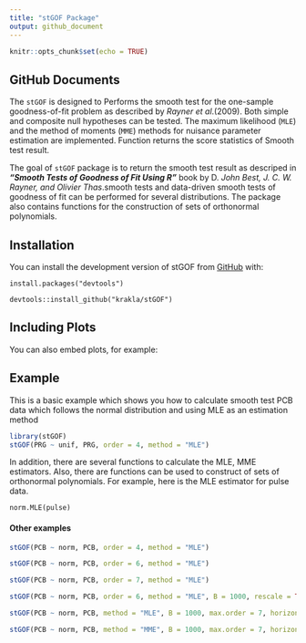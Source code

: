 ```yaml
---
title: "stGOF Package"
output: github_document
---
```


```r
knitr::opts_chunk$set(echo = TRUE)
```

## GitHub Documents

The `stGOF` is designed to Performs the smooth test for the one-sample goodness-of-fit problem as described by *Rayner et al*.(2009). Both simple and composite null hypotheses can be tested. The maximum likelihood (`MLE`) and the method of moments (`MME`) methods for nuisance parameter estimation are implemented. Function returns the score statistics of Smooth test result.

The goal of `stGOF` package is to return the smooth test result as descriped in ***"Smooth Tests of Goodness of Fit Using R"*** book by D. *John Best, J. C. W. Rayner, and Olivier Thas*.smooth tests and data-driven smooth tests of goodness of fit can be performed for several distributions. The package also contains functions for the construction of sets of orthonormal polynomials.

## Installation

You can install the development version of stGOF from [GitHub](https://github.com/krakla/stGOF) with:

`install.packages("devtools")`

`devtools::install_github("krakla/stGOF")`

## Including Plots

You can also embed plots, for example:

## Example

This is a basic example which shows you how to calculate smooth test PCB data which follows the normal distribution and using MLE as an estimation method

```r
library(stGOF)
stGOF(PRG ~ unif, PRG, order = 4, method = "MLE")
```

In addition, there are several functions to calculate the MLE, MME estimators. Also, there are functions can be used to construct of sets of orthonormal polynomials. For example, here is the MLE estimator for pulse data.

`norm.MLE(pulse)`

#### Other examples

```r
stGOF(PCB ~ norm, PCB, order = 4, method = "MLE")
```
```r
stGOF(PCB ~ norm, PCB, order = 6, method = "MLE")
```

```r
stGOF(PCB ~ norm, PCB, order = 7, method = "MLE")
```

```r
stGOF(PCB ~ norm, PCB, order = 6, method = "MLE", B = 1000, rescale = TRUE)
```

```r
stGOF(PCB ~ norm, PCB, method = "MLE", B = 1000, max.order = 7, horizon="order", criterion="AIC")
```

```r
stGOF(PCB ~ norm, PCB, method = "MME", B = 1000, max.order = 7, horizon="subset", criterion="BIC")
```

